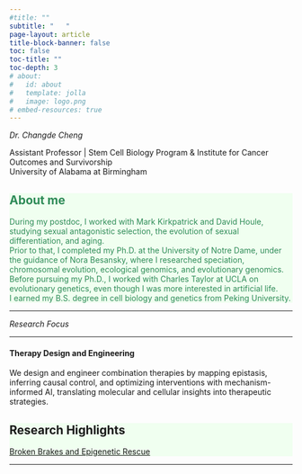 ```yaml
---
#title: ""
subtitle: "   "
page-layout: article
title-block-banner: false
toc: false
toc-title: ""  
toc-depth: 3
# about:
#   id: about
#   template: jolla
#   image: logo.png
# embed-resources: true
---
```


<!-- Question and biology systems -->
<!-- Approach -->
<!-- Significance -->

*Dr. Changde Cheng*

Assistant Professor | Stem Cell Biology Program & Institute for Cancer Outcomes and Survivorship \
University of Alabama at Birmingham

::: {.callout-note collapse="true" appearance="minimal" style="background-color: honeydew; border-color: gray; color: seagreen;"}
# About me
During my postdoc, I worked with Mark Kirkpatrick and David Houle, studying sexual antagonistic selection, the evolution of sexual differentiation, and aging. \
Prior to that, I completed my Ph.D. at the University of Notre Dame, under the guidance of Nora Besansky, where I researched speciation, chromosomal evolution, ecological genomics, and evolutionary genomics. \
Before pursuing my Ph.D., I worked with Charles Taylor at UCLA on evolutionary genetics, even though I was more interested in artificial life. \
I earned my B.S. degree in cell biology and genetics from Peking University.
:::

---

*Research Focus*

---

#### Therapy Design and Engineering 

<!-- ::: {.callout-note collapse="false" appearance="minimal" style="background-color: #FF69B4; border-color: gray; color: white;"} -->
We design and engineer combination therapies by mapping epistasis, inferring causal control, and optimizing interventions with mechanism-informed AI, translating molecular and cellular insights into therapeutic strategies.
<!-- ::: -->

::: {.callout-note collapse="false" appearance="minimal" style="background-color: honeydew; border-color: gray;"}
# Research Highlights
[Broken Brakes and Epigenetic Rescue](publications/2024_menin/index.qmd)
:::

---

<!-- [Back to Top](#) -->

